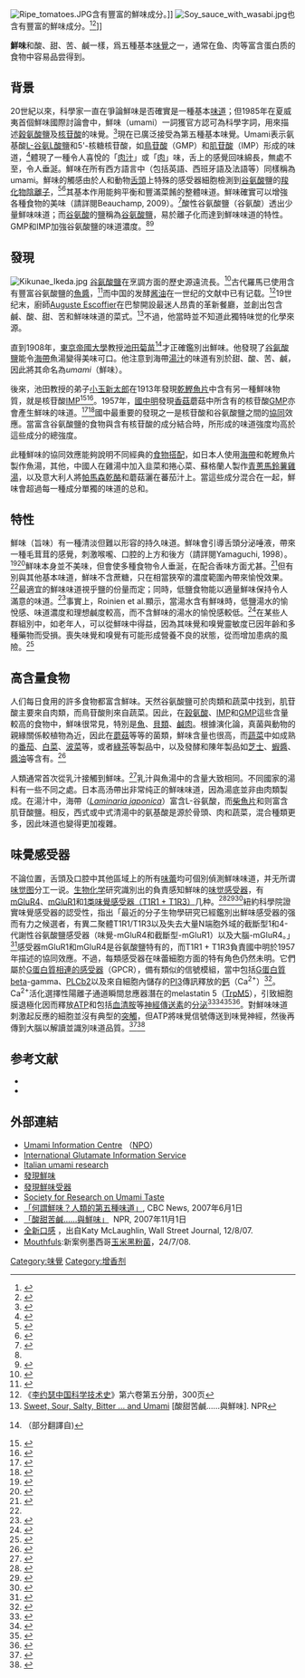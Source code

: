 {{copyedit|time=2018-12-16T04:53:34+00:00}}
{{noteTA
|1=zh-cn:谷氨酸;zh-hk:谷氨酸;zh-tw:麩胺酸;
|2=zh-cn:氨基酸; zh-hant:胺基酸;
|G1=Unit
}}
[[File:Ripe_tomatoes.JPG|thumb]]含有豐富的鮮味成分。]]
[[File:Soy_sauce_with_wasabi.jpg|thumbnail]]也含有豐富的鮮味成分。<ref>{{cite web|url=http://www.umamiinfo.com/what-is-umami/|trans-title=何謂鮮味？|publisher=The Umami Information Center|title=What is Umami?|access-date=2012-03-14|archive-url=https://web.archive.org/web/20110726060953/http://www.umamiinfo.com/what-is-umami/|archive-date=2011-07-26|dead-url=yes}}</ref><ref name=umamiMW>{{cite web |url=http://www.merriam-webster.com/dictionary/umami |title=Merriam-Webster English Dictionary |publisher=Merriam-Webster, Incorporated |access-date=1 January 2011 |archive-date=2016-03-03 |archive-url=https://web.archive.org/web/20160303204220/http://www.merriam-webster.com/dictionary/umami |dead-url=no }}</ref>]]

'''鮮味'''和酸、甜、苦、鹹一樣，爲五種基本[[味覺|味覺]]之一，通常在鱼、肉等富含蛋白质的食物中容易品尝得到。

==背景==
20世紀以來，科學家一直在爭論鮮味是否確實是一種基本[[味觉|味道]]；但1985年在夏威夷首個鮮味國際討論會中，鮮味（umami）一詞獲官方認可為科學字詞，用來描述[[穀氨酸|穀氨酸鹽]]及[[核苷酸|核苷酸]]的味覺。<ref name="umami">{{cite book|title=Umami: A Basic Taste|trans-title=鮮味，基本味道|editor1=Y. Kawamura|editor2=M.R. Kare|publisher=Marcel Dekker| location=New York,NJ|year=1987}}</ref>現在已廣泛接受為第五種基本味覺。Umami表示氨基酸[[穀氨酸|L-谷氨L酸鹽]]和5'-核糖核苷酸，如[[單磷酸鳥苷|鳥苷酸]]（GMP）和[[肌苷酸|肌苷酸]]（IMP）形成的味道，<ref name="J Nutr 98">{{cite journal |author= Yamaguchi S, Kumiko N |title=Umami and food palatability|trans-title=鮮味與食物可口性|journal=''{{tsl|en|Journal of Nutrition|}}'' |volume=130 |issue=4 |pages=921S–26S |pmid=10736353|date=2000年4月}}</ref>體現了一種令人喜悅的「[[清汤|肉汁]]」或「[[肉类食物|肉]]」味，舌上的感覺回味綿長，無處不至，令人垂涎。鮮味在所有西方語言中（包括英語、西班牙語及法語等）同樣稱為umami。鮮味的觸感由於人和動物[[舌|舌頭]]上特殊的感受器細胞檢測到[[穀氨酸|谷氨酸]]鹽的[[羧酸盐|羧化物陰離子]]，<ref name="Symposium">{{cite book|title=''國際嗅覺與味覺研討會，Volume 1170''|editor=Thomas E. Finger, ed |publisher=The Annals of the New York Academy of Sciences| location=Hoboken,NJ|year=2009}}</ref><ref name=nature06>{{cite journal |author=Chandrashekar J, Hoon MA, Ryba NJ, Zuker CS |title=The receptors and cells for mammalian taste|trans-title=哺乳動物的味覺受器與細胞|journal=''[[Nature_(journal)|Nature]]'' |volume=444 |issue=7117 |pages=288–94 |pmid=17108952 |doi=10.1038/nature05401|date=2006年11月}}</ref>其基本作用能夠平衡和豐滿菜餚的整體味道。鮮味確實可以增強各種食物的美味（請詳閱Beauchamp, 2009）。<ref name=Beauchamp09>{{cite journal |author=Beauchamp G|title=Sensory and receptor responses to umami: an overview of pioneering work|trans-title=鮮味的感知與受器反應：先例總覽|journal=''Am J Clin Nutr'' |volume=90 |issue=3 |pages=723S–7S |pmid=19571221 |doi=10.3945/ajcn.2009.27462E|date=2009年9月}}</ref>酸性谷氨酸鹽（谷氨酸）透出少量鮮味味道；而[[穀氨酸|谷氨酸]]的[[盐_(化学)|鹽]]稱為[[穀氨酸|谷氨酸鹽]]，易於離子化而達到鮮味味道的特性。GMP和IMP加強谷氨酸鹽的味道濃度。<ref name=nature06/><ref name="pmid18827337">{{cite journal |author=Yasuo T, Kusuhara Y, Yasumatsu K, Ninomiya Y|title=Multiple Receptor Systems for Glutamate Detection in the Taste Organ |trans-title=味覺器官對探察谷氨酸鹽的多重受器系統。|journal=''Biological & Pharmaceutical Bulletin'' |volume=31 |issue=10 |pages=1833–7 |pmid=18827337 |doi=10.1248/bpb.31.1833|date=2008年10月}}</ref>

==發現==
[[File:Kikunae_Ikeda.jpg|thumb]]
[[穀氨酸|谷氨酸鹽]]在烹調方面的歷史源遠流長。<ref name=Lehrer07>{{cite book
|last = Lehrer   |first = Jonah   |authorlink = Jonah Lehrer |title = Proust Was a Neuroscientist |trans_title = 普魯斯特是位神經學家 |publisher = Mariner Books   |year =2007
|doi = 10.0908/1043570
|isbn = 9780547085906
|ref=Lehrer07}}</ref>古代羅馬已使用含有豐富谷氨酸鹽的[[魚醬|魚醬]]，<ref>{{cite journal |author=Smriga M, Mizukoshi T, Iwata D, Sachise E, Miyano H, Kimura T, Curtis R|title=Amino acids and minerals in ancient remnants of fish sauce (garum) sampled in the “Garum Shop” of Pompeii, Italy |trans-title=魚露遺跡的氨基酸與礦物質：以義大利龐貝城的『魚露湯』為樣本|journal=''Journal of Food Composition and Analysis'' |volume=23 |issue=5 |pages=442–446 |doi=10.1016/j.jfca.2010.03.005|date=2010年8月}}</ref>而中国的发酵[[酱油|酱油]]在一世纪的文献中已有记载。<ref>《[[李约瑟中国科学技术史|李约瑟中国科学技术史]]》第六卷第五分册，300页</ref>19世纪末，廚師[[Auguste_Escoffier|Auguste Escoffier]]在巴黎開設最迷人昂貴的革新餐廳，並創出包含鹹、酸、甜、苦和鮮味味道的菜式。<ref>[http://www.npr.org/templates/story/story.php?storyId=15819485 Sweet, Sour, Salty, Bitter ... and Umami] {{Wayback|url=http://www.npr.org/templates/story/story.php?storyId=15819485 |date=20170810092956 }} [酸甜苦鹹……與鮮味]. NPR</ref>不過，他當時並不知道此獨特味觉的化學來源。

直到1908年，[[东京大学|東京帝國大學]]教授[[池田菊苗|池田菊苗]]<ref name=ikeda02>{{cite journal |author=Ikeda K|title=New Seasonings |trans-title=全新調味|journal=''Chemical Senses'' |volume=27 |issue=9 |pages=847–9 |pmid=12438213 |doi=10.1093/chemse/27.9.847|date=2002年11月}}（部分翻譯自{{cite journal | last=Ikeda | first=Kikunae | title=全新調味|language=ja| journal=''Journal of the Chemical Society of Tokyo'' | year= 1909 | volume=30 | pages= 820–836}})</ref>才正確鑑別出鮮味。他發現了[[穀氨酸|谷氨酸鹽]]能令[[海帶|海帶]]魚湯變得美味可口。他注意到海帶[[湯汁|湯汁]]的味道有別於甜、酸、苦、鹹，因此將其命名為''umami''（鮮味）。

後來，池田教授的弟子[[小玉新太郎|小玉新太郎]]在1913年發現[[柴魚片|乾鰹魚片]]中含有另一種鮮味物質，就是核苷酸[[肌苷酸|IMP]]<ref>{{lang|ja|「イノシン酸の分離法に就いて」（東京化学会誌34 1913）}}{{ja}}</ref><ref>{{cite journal |author=Kodama S |journal=''Journal of the Chemical Society of Japan'' |volume=34|page=751|year=1913|title= IMP}}</ref>。1957年，[[國中明|國中明]]發現[[香菇|香菇]]蘑菇中所含有的核苷酸[[單磷酸鳥苷|GMP]]亦會產生鮮味的味道。<ref>{{lang|ja|「核酸関連化合物の呈味作用に関する研究」（農化34 1960）}}{{ja}}</ref><ref>{{cite journal |author=Kuninaka A |journal=''Journal of the Agricultural Chemical Society of Japan'' |volume=34|pages=487–492|year=1960|title= GMP}}</ref>國中最重要的發現之一是核苷酸和谷氨酸鹽之間的[[协同效应|協同]]效應。當富含谷氨酸鹽的食物與含有核苷酸的成分結合時，所形成的味道強度均高於這些成分的總強度。

此種鮮味的協同效應能夠說明不同經典的[[食物搭配|食物搭配]]，如日本人使用[[海帶|海帶]]和乾鰹魚片製作魚湯，其他，中國人在雞湯中加入韭菜和捲心菜、蘇格蘭人製作[[青蔥馬鈴薯雞湯|青蔥馬鈴薯雞湯]]，以及意大利人將[[帕馬森乾酪|帕馬森乾酪]]和蘑菇灑在蕃茄汁上。當這些成分混合在一起，鮮味會超過每一種成分單獨的味道的总和。

==特性==
鮮味（旨味）有一種清淡但難以形容的持久味道。鮮味會引導舌頭分泌唾液，帶來一種毛茸茸的感覺，刺激喉嚨、口腔的上方和後方（請詳閱Yamaguchi, 1998）。<ref name="Yamaguchi Food Rev 98">{{cite journal |author= Yamaguchi |title=Basic properties of umami and its effects on food flavor|trans-title=鮮味及其影響食物口味之基本特性|journal=''Food Reviews International'' |volume=14 |issue=2&3 |pages=139–176 |year=1998 |doi= 10.1080/87559129809541156}}</ref><ref name="J Med Invest">{{cite journal |author= Uneyama H, Kawai M, Sekine-Hayakawa Y, Torii K|title=Contribution of umami taste substances in human salivation during meal|trans-title=鮮味物質對用餐期間之唾液分泌的影響|journal=''[[Journal_of_Medical_Investigation|Journal of Medical Investigation]]'' |volume=56（附錄） |issue=supplement|pages=197–204 |pmid=20224181|doi=10.2152/jmi.56.197|date=2009年8月}}</ref>鮮味本身並不美味，但會使多種食物令人垂涎，在配合香味方面尤甚。<ref name="Edmund Rolls">{{cite journal |author= Edmund Rolls|title=Functional neuroimaging of umami taste: what makes umami pleasant?|trans-title=鮮味的功能性神經影像：鮮味令人愉悅的原因|journal=''[[The_American_Journal_of_Clinical_Nutrition|The American Journal of Clinical Nutrition]]'' |volume=90（附錄） |issue=supplement|pages=804S–813S |pmid=19571217 |doi=10.3945/ajcn.2009.27462R|date=2009年9月}}</ref>但有別與其他基本味道，鮮味不含蔗糖，只在相當狹窄的濃度範圍內帶來愉悅效果。
<ref name="Yamaguchi Food Rev 98"/>最適宜的鮮味味道視乎鹽的份量而定；同時，低鹽食物能以適量鮮味保持令人滿意的味道。<ref name="Yamaguchi 84">{{cite journal |author= Yamaguchi S, Takahashi|title=Interactions of Monosodium Glutamate and Sodium Chloride on Saltiness and Palatability of a Clear Soup|trans-title=味精與氯化鈉對清湯鹹味與可口性的影響|journal=''[[Journal_of_Food_Science|Journal of Food Science]]'' |volume=49 |pages=82–85 |year=1984 |doi= 10.1111/j.1365-2621.1984.tb13675.x |last2= Takahashi |first2= Chikahito }}</ref>事實上，Roinien et al.顯示，當湯水含有鮮味時，低鹽湯水的愉悅感、味道濃度和理想鹹度較高，而不含鮮味的湯水的愉悅感較低。<ref name="Roininen 1996">{{cite journal |title=Effect of umami taste on pleasantness of low-salt soups during repeated testing|author= Roininen K, Lahteenmaki K, Tuorila H|trans-title=鮮味於重覆測試中，對低鹽湯品愉悅度之影響|journal=''[[Physiology_&_Behavior|Physiology & Behavior]]'' |volume=60 |issue=3|pages=953–958 |pmid=8873274 |date=1996年9月}}</ref>在某些人群組別中，如老年人，可以從鮮味中得益，因為其味覺和嗅覺靈敏度已因年齡和多種藥物而受損。喪失味覺和嗅覺有可能形成營養不良的狀態，從而增加患病的風險。<ref name=AmJClinNutr09>{{cite journal |author= Yamamoto S, Tomoe M, Toyama K, Kawai M, Uneyama H|title=Can dietary supplementation of monosodium glutamate improve the health of the elderly?|trans-title=飲食中添加味精能否促進老年人的健康？|journal=''[[American_Journal_of_Clinical_Nutrition|Am J Clin Nutr]]'' |volume=90 |issue=3|pages=844S–849S |pmid=19571225|doi=10.3945/ajcn.2009.27462X|date=2009年7月}}</ref>

==高含量食物==
人们每日食用的許多食物都富含鮮味。天然谷氨酸鹽可於肉類和蔬菜中找到，肌苷酸主要來自肉類，而鳥苷酸則來自蔬菜。因此，在[[穀氨酸|穀氨酸]]、[[肌苷酸|IMP]]和[[單磷酸鳥苷|GMP]]這些含量較高的食物中，鮮味很常見，特別是[[鱼|魚]]、[[貝類|貝類]]、[[火腿|鹹肉]]。根據演化論，真菌與動物的親緣關係較植物為近，因此在[[蘑菇|蘑菇]]等等的菌類，鮮味含量也很高，而[[蔬菜|蔬菜]]中如成熟的[[番茄|番茄]]、[[大白菜|白菜]]、[[菠菜|波菜]]等，或者[[綠茶|綠茶]]等製品中，以及發酵和陳年製品如[[乾酪|芝士]]、[[蝦醬|蝦醬]]、[[酱油|醬油]]等含有。<ref name="Ninomiya Food Rev 1998">{{cite journal |author= Ninomiya K |title=Natural occurrence|trans-title=自然事件|journal=''Food Reviews International'' |volume=14 |issue=2&3|pages=177–211 |year=1998 |doi= 10.1080/87559129809541157}}</ref>

人類通常首次從乳汁接觸到鮮味。<ref name=JAmCollNutr>{{cite journal |author= Agostini C, Carratu B, Riva E, Sanzini E |title=Free Amino Acid Content in Standard Infant Formulas: Comparison With Human Milk|trans-title=標準嬰兒配方的自然氨基酸含量：與母乳比較|journal=''[[Journal_of_American_College_of_Nutrition|Journal of American College of Nutrition]]'' |volume=19 |issue=4 |pages=434–438 |pmid=10963461|date=2000年8月}}</ref>乳汁與魚湯中的含量大致相同。不同國家的湯料有一些不同之處。日本高汤帶出非常纯正的鮮味味道，因為湯底並非由肉類製成。在湯汁中，海帶（''[[Laminaria_japonica|Laminaria japonica]]''）富含L-谷氨酸，而[[柴魚片|柴魚片]]和{{tsl|ja|煮干し|小沙丁魚乾}}则富含肌苷酸鹽。相反，西式或中式清湯中的氨基酸是源於骨頭、肉和蔬菜，混合種類更多，因此味道也變得更加複雜。

== 味覺感受器 ==
不論位置，舌頭及口腔中其他區域上的所有[[味蕾|味蕾]]均可個別偵測鮮味味道，并无所谓[[味觉图|味觉图]]分工一说。[[生物化学|生物化学]]研究識別出的負責感知鮮味的[[味觉感受器|味觉感受器]]，有[[mGluR4|mGluR4]]、[[mGluR1|mGluR1]]和[[味觉感受器|1类味覺感受器（T1R1 + T1R3）]]几种。<ref>{{cite journal |author=Chaudhari N, Landin AM, Roper SD |title=A metabotropic glutamate receptor variant functions as a taste receptor|trans-title=代謝性[[穀氨酸|穀氨酸]]受體變化作為味覺受器|journal=''Nature Neuroscience'' |volume=3 |issue=2 |pages=113–119 |year=2000 |pmid= 10649565 |doi=10.1038/72053}}</ref><ref>{{cite journal  | title = An amino-acid taste receptor|trans-title=氨基酸味覺受器 | journal = Nature | vauthors = Nelson G, Chandrashekar J, Hoon MA, Feng L, Zhao G, Ryba NJ, Zuker CS| volume = 416 | issue = 6877 | pages = 199–202 | date = March 2002 | pmid = 11894099 | doi = 10.1038/nature726 | bibcode = 2002Natur.416..199N }}</ref><ref>{{cite journal |author=San Gabriel A, Uneyama H, Yoshie S, Torii K | title = Cloning and characterization of a novel mGluR1 variant from vallate papillae that functions as a receptor for L-glutamate stimuli ||trans-title=作為L-[[穀氨酸|谷氨酸鹽]]（L-glutamate）刺激物受器之輪狀乳突的新mGluR1變體：複製與特性|journal=''Chem Senses'' |volume=30（附錄）:  |pages=i25–i26 |year=2005 |pmid=15738140 |doi=10.1093/chemse/bjh095}}</ref>紐約科學院證實味覺感受器的認受性，指出「最近的分子生物學研究已經鑑別出鮮味感受器的强而有力之候選者，有異二聚體T1R1/T1R3以及失去大量N端胞外域的截斷型1和4-代謝性谷氨酸鹽感受器（味覺-mGluR4和截斷型-mGluR1）以及大腦-mGluR4。」<ref name="Symposium">{{cite book|title=''國際嗅覺與味覺研討會，Volume 1170''|editor=Thomas E. Finger, ed |publisher=The Annals of the New York Academy of Sciences| location=Hoboken,NJ|year=2009}}</ref>感受器mGluR1和mGluR4是谷氨酸鹽特有的，而T1R1 + T1R3負責國中明於1957年描述的協同效應。不過，每類感受器在味蕾細胞方面的特有角色仍然未明。它們屬於[[G蛋白偶联受体|G蛋白質相連的感受器]]（GPCR），備有類似的信號模組，當中包括[[G蛋白|G蛋白質]]beta-gamma、[[PLCb2|PLCb2]]以及來自細胞內儲存的[[肌醇三磷酸|PI3]]傳訊釋放的[[钙|鈣]]（Ca<sup>2+</sup>）<ref>{{cite journal |author=Kinnamon SC | title = Taste receptor signalling – from tongues to lungs | |trans-title=味蕾受器訊號－從舌頭到肺部|journal=''Acta Physiol''|year=2011|pmid= 21481196|doi=10.1111/j.1748-1716.2011.02308.x |pages=no–no}}</ref>。Ca<sup>2+</sup>活化選擇性陽離子通道瞬間怠應器潛在的melastatin 5（[[TrpM5|TrpM5]]），引致細胞膜退極化因而釋放[[三磷酸腺苷|ATP]]和包括[[血清素|血清胺]]等[[神经递质|神經傳送素]]的[[分泌|分泌]]<ref>{{cite journal |author=Perez CA, Huang L, Rong M, Kozak JA, Preuss AK, Zhang H, Max M, Margolskee RF| title = A transient receptor potential channel expressed in taste receptor cells |trans-title=味蕾細胞的瞬間受器潛能表現|journal=''Nat Neurosci'' |year=2002|volume=5|issue=11|pages=1169–76|pmid= 12368808|doi=10.1038/nn952}}</ref><ref>{{cite journal |author=Zhang Y, Hoon MA, Chandrashekar J, Mueller KL, Cook B, Wu D, Zuker CS, Ryba NJ| title = Coding of sweet, bitter, and umami tastes: different receptor cells sharing similar signaling pathways |trans-title=分辨甜味、苦味與鮮味：不同受器細胞共享訊號途徑|journal=''Cell'' |year=2003|volume=112|issue=3|pages=293–301|pmid= 12581520 |doi=10.1016/S0092-8674(03)00071-0}}</ref><ref>{{cite journal |author=Dando R, Roper SD| title = Cell-to-cell communication in intact taste buds through ATP signalling from pannexin 1 gap junction hemichannels|trans-title=透過泛連接蛋白（Pannexin-1）間隙連接半管的三磷酸腺苷訊號，完整的味蕾細胞對細胞傳輸|journal=''J Physiol'' |year=2009|volume=587|issue=2|pages=5899–906|pmid= |doi=10.1113/jphysiol.2009.180083}}</ref><ref>{{cite journal |author=Roper SD | title = Signal transduction and information processing in mammalian taste buds |trans-title=哺乳動物味蕾的訊號轉導與信息處理|journal=''Pflügers Archiv'' |volume=454 |issue=5 |pages=759–76 |pmid=17468883 |doi=10.1007/s00424-007-0247-x|date=2007-08}}</ref>。對鮮味味道刺激起反應的細胞並沒有典型的[[突触|突觸]]，但ATP將味覺信號傳送到味覺神經，然後再傳到大腦以解讀並識別味道品質。<ref>{{cite journal |author=Clapp TR, Yang R, Stoick CL, Kinnamon SC, Kinnamon JC|journal=''J Comp Neurol'' |year=2004|volume=468|issue=3|pages=311–321|pmid= 14681927|doi=10.1002/cne.10963| title = Morphologic characterization of rat taste receptor cells that express components of the phospholipase C signaling pathway |trans-title=大鼠味覺受器細胞的形態特性，表現磷脂酶C訊號途徑的要素}}</ref><ref>{{cite journal |author=Iwatsuki K, Ichikawa R, Hiasa M, Moriyama Y, Torii K, Uneyama H|journal=''Biochem Bhiphys Res Commun'' |year=2009|volume=388|issue=1|pages=1–5|pmid= 19619506 |doi=10.1016/j.bbrc.2009.07.069| title = Identification of the vesicular nucleotide transporter (VNUT) in taste cells |trans-title=找出味蕾細胞中的多泡核苷酸輸送者}}</ref>

== 参考文献 ==
{{reflist|30em}}
{{refbegin}}
*{{cite book |editors=Emily L. Wick, Irwin Hornstein|author1=Shizuko Yamaguchi [山口靜子]|author2=Kumiko Ninomiya [二宮久美子]|title=Flavor chemistry: thirty years of progress|trans-title= 口味化學：30年進展|chapter=Umami and Food Palatability|trans-chapter=鮮味與美味的關鍵|publisher=Kluwer Academic/Plenum Publishers |isbn=978-0-306-46199-6}}
* {{cite book |trans-title=湯頭與鮮味：日式料理之精髓|isbn=978-1-897-70193-5| last1 = Barbot | first1 = Pascal | last2 = Matsuhisa | first2 = Nobu | last3 =  Mikuni | first3 = Kiyomi | first4 = Heston | last4 = Blumenthal | title = Dashi and Umami: The Heart of Japanese Cuisine | location = London | publisher = Eat-Japan / Cross Media | year = 2009 }}
{{refend}}

== 外部連結 ==
*[http://www.umamiinfo.com/ Umami Information Centre] {{Wayback|url=http://www.umamiinfo.com/ |date=20210505224539 }}（[[非牟利機構|NPO]]）
*[http://www.glutamate.org/ International Glutamate Information Service] {{Wayback|url=http://www.glutamate.org/ |date=20150624083203 }}
*[http://www.umami.it/ Italian umami research] {{Wayback|url=http://www.umami.it/ |date=20121023174934 }}
* [https://web.archive.org/web/20071028131520/http://www.jpo.go.jp/seido_e/rekishi_e/kikunae_ikeda.htm 發現鮮味]
* [http://www.jneurosci.org/content/26/8/2227.short 發現鮮味受器] {{Wayback|url=http://www.jneurosci.org/content/26/8/2227.short |date=20121114085807 }}
* [https://web.archive.org/web/20120719102233/http://www.srut.org/index2_e.asp Society for Research on Umami Taste]
*[https://web.archive.org/web/20120402214906/http://www.cbc.ca/news/background/senses/umami.html 「何謂鮮味？人類的第五種味道」], CBC News, 2007年6月1日
* [http://www.npr.org/templates/story/story.php?storyId=15819485 「酸甜苦鹹……與鮮味」] {{Wayback|url=http://www.npr.org/templates/story/story.php?storyId=15819485 |date=20170810092956 }} NPR, 2007年11月1日
*[http://online.wsj.com/article/SB119706514515417586.html 全新口感] {{Wayback|url=http://online.wsj.com/article/SB119706514515417586.html |date=20121110021646 }}，出自Katy McLaughlin, Wall Street Journal, 12/8/07.
*[http://query.nytimes.com/gst/fullpage.html?res=9C03E7D91F3CF936A2575BC0A9629C8B63&sec=&spon=&pagewanted=all  Mouthfuls ]:新案例墨西哥[[玉米黑粉菌|玉米黑粉菌]]，24/7/08.

[[Category:味覺|Category:味覺]]
[[Category:增香剂|Category:增香剂]]